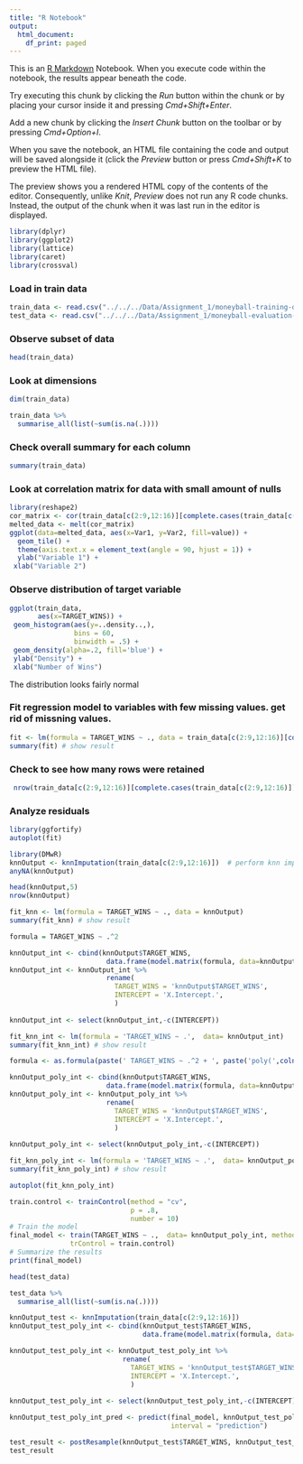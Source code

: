 ```yaml
---
title: "R Notebook"
output:
  html_document:
    df_print: paged
---
```


This is an [R Markdown](http://rmarkdown.rstudio.com) Notebook. When you execute code within the notebook, the results appear beneath the code. 

Try executing this chunk by clicking the *Run* button within the chunk or by placing your cursor inside it and pressing *Cmd+Shift+Enter*. 

Add a new chunk by clicking the *Insert Chunk* button on the toolbar or by pressing *Cmd+Option+I*.

When you save the notebook, an HTML file containing the code and output will be saved alongside it (click the *Preview* button or press *Cmd+Shift+K* to preview the HTML file). 

The preview shows you a rendered HTML copy of the contents of the editor. Consequently, unlike *Knit*, *Preview* does not run any R code chunks. Instead, the output of the chunk when it was last run in the editor is displayed.
```r
library(dplyr)
library(ggplot2)
library(lattice)
library(caret)
library(crossval)
```

### Load in train data
```r
train_data <- read.csv("../../../Data/Assignment_1/moneyball-training-data.csv")
test_data <- read.csv("../../../Data/Assignment_1/moneyball-evaluation-data.csv")
```

### Observe subset of data
```r
head(train_data)
```

### Look at dimensions
```r
dim(train_data)
```

```r
train_data %>%
  summarise_all(list(~sum(is.na(.))))
```

### Check overall summary for each column
```r
summary(train_data)
```

### Look at correlation matrix for data with small amount of nulls
```r
library(reshape2)
cor_matrix <- cor(train_data[c(2:9,12:16)][complete.cases(train_data[c(2:9,12:16)]),], method = c("pearson", "kendall", "spearman"))
melted_data <- melt(cor_matrix)
ggplot(data=melted_data, aes(x=Var1, y=Var2, fill=value)) + 
  geom_tile() +
  theme(axis.text.x = element_text(angle = 90, hjust = 1)) +
  ylab("Variable 1") + 
 xlab("Variable 2")
```

### Observe distribution of target variable
```r
ggplot(train_data, 
       aes(x=TARGET_WINS)) + 
 geom_histogram(aes(y=..density..,),
                bins = 60,
                binwidth = .5) +
 geom_density(alpha=.2, fill='blue') +
 ylab("Density") + 
 xlab("Number of Wins")
```

The distribution looks fairly normal

### Fit regression model to variables with few missing values. get rid of missning values.
```r
fit <- lm(formula = TARGET_WINS ~ ., data = train_data[c(2:9,12:16)][complete.cases(train_data[c(2:9,12:16)]),])
summary(fit) # show result
```

### Check to see how many rows were retained
```r
 nrow(train_data[c(2:9,12:16)][complete.cases(train_data[c(2:9,12:16)]),])
```

### Analyze residuals
```r
library(ggfortify)
autoplot(fit)
```

```r
library(DMwR)
knnOutput <- knnImputation(train_data[c(2:9,12:16)])  # perform knn imputation.
anyNA(knnOutput)
```

```r
head(knnOutput,5)
nrow(knnOutput)
```

```r
fit_knn <- lm(formula = TARGET_WINS ~ ., data = knnOutput)
summary(fit_knn) # show result
```

```r
formula = TARGET_WINS ~ .^2

knnOutput_int <- cbind(knnOutput$TARGET_WINS,
                        data.frame(model.matrix(formula, data=knnOutput)))
knnOutput_int <- knnOutput_int %>% 
                        rename(
                          TARGET_WINS = 'knnOutput$TARGET_WINS',
                          INTERCEPT = 'X.Intercept.',
                          ) 
                  
knnOutput_int <- select(knnOutput_int,-c(INTERCEPT))

fit_knn_int <- lm(formula = 'TARGET_WINS ~ .',  data= knnOutput_int)
summary(fit_knn_int) # show result
```

```r
formula <- as.formula(paste(' TARGET_WINS ~ .^2 + ', paste('poly(',colnames(knnOutput[,!colnames(knnOutput) %in% 'TARGET_WINS']),',2, raw=TRUE)[, 2]', collapse = ' + ')))

knnOutput_poly_int <- cbind(knnOutput$TARGET_WINS,
                        data.frame(model.matrix(formula, data=knnOutput)))
knnOutput_poly_int <- knnOutput_poly_int %>% 
                        rename(
                          TARGET_WINS = 'knnOutput$TARGET_WINS',
                          INTERCEPT = 'X.Intercept.',
                          ) 
                  
knnOutput_poly_int <- select(knnOutput_poly_int,-c(INTERCEPT))

fit_knn_poly_int <- lm(formula = 'TARGET_WINS ~ .',  data= knnOutput_poly_int)
summary(fit_knn_poly_int) # show result
```

```r
autoplot(fit_knn_poly_int)
```

```r
train.control <- trainControl(method = "cv", 
                              p = .8,
                              number = 10)
# Train the model 
final_model <- train(TARGET_WINS ~ .,  data= knnOutput_poly_int, method = "lm",
               trControl = train.control)
# Summarize the results
print(final_model)
```


```r
head(test_data)
```

```r
test_data %>%
  summarise_all(list(~sum(is.na(.))))
```

```r
knnOutput_test <- knnImputation(train_data[c(2:9,12:16)]) 
knnOutput_test_poly_int <- cbind(knnOutput_test$TARGET_WINS,
                                 data.frame(model.matrix(formula, data=knnOutput_test)))

knnOutput_test_poly_int <- knnOutput_test_poly_int %>% 
                            rename(
                              TARGET_WINS = 'knnOutput_test$TARGET_WINS',
                              INTERCEPT = 'X.Intercept.',
                              ) 
                  
knnOutput_test_poly_int <- select(knnOutput_test_poly_int,-c(INTERCEPT))
```


```r

knnOutput_test_poly_int_pred <- predict(final_model, knnOutput_test_poly_int,
                                        interval = "prediction")

test_result <- postResample(knnOutput_test$TARGET_WINS, knnOutput_test_poly_int_pred)
test_result
```


